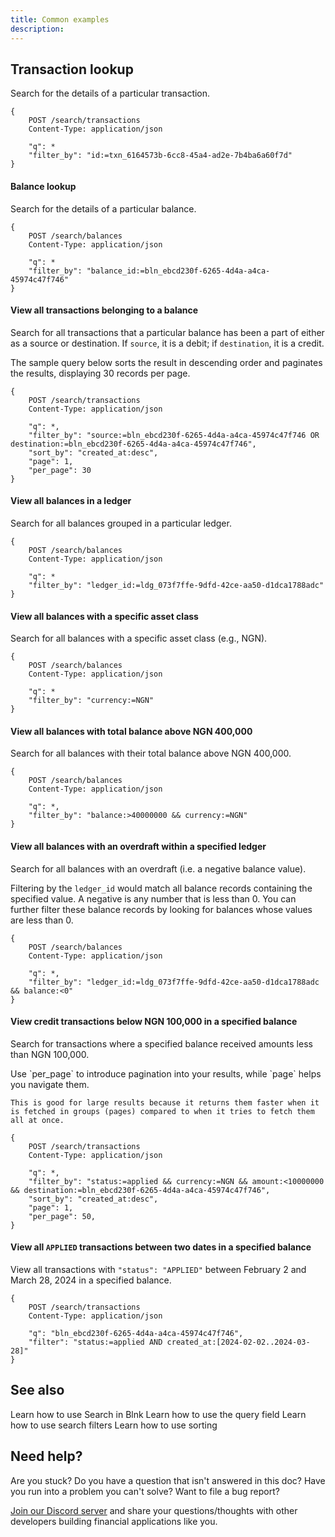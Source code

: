```yaml
---
title: Common examples
description: 
---
```


## Transaction lookup

Search for the details of a particular transaction.

```http request
{
	POST /search/transactions 
	Content-Type: application/json
	
	"q": *
    "filter_by": "id:=txn_6164573b-6cc8-45a4-ad2e-7b4ba6a60f7d"
}
```

#### Balance lookup

Search for the details of a particular balance.

```http request
{
	POST /search/balances 
	Content-Type: application/json
	
	"q": *
    "filter_by": "balance_id:=bln_ebcd230f-6265-4d4a-a4ca-45974c47f746"
}
```

#### View all transactions belonging to a balance

Search for all transactions that a particular balance has been a part of either as a source or destination. If `source`, it is a debit; if `destination`, it is a credit.

The sample query below sorts the result in descending order and paginates the results, displaying 30 records per page.

```http request
{
	POST /search/transactions 
	Content-Type: application/json
	
	"q": *,
	"filter_by": "source:=bln_ebcd230f-6265-4d4a-a4ca-45974c47f746 OR destination:=bln_ebcd230f-6265-4d4a-a4ca-45974c47f746",
	"sort_by": "created_at:desc",
	"page": 1,
	"per_page": 30
}
```

#### View all balances in a ledger

Search for all balances grouped in a particular ledger.

```http request
{
	POST /search/balances 
	Content-Type: application/json
	
	"q": *
    "filter_by": "ledger_id:=ldg_073f7ffe-9dfd-42ce-aa50-d1dca1788adc"
}
```

#### View all balances with a specific asset class

Search for all balances with a specific asset class (e.g., NGN). 

```http request
{
	POST /search/balances 
	Content-Type: application/json
	
	"q": *
    "filter_by": "currency:=NGN"
}
```

#### View all balances with total balance above NGN 400,000

Search for all balances with their total balance above NGN 400,000. 

```http request
{
	POST /search/balances 
	Content-Type: application/json
	
	"q": *,
	"filter_by": "balance:>40000000 && currency:=NGN"
}
```

#### View all balances with an overdraft within a specified ledger

Search for all balances with an overdraft (i.e. a negative balance value).

Filtering by the `ledger_id` would match all balance records containing the specified value. A negative is any number that is less than 0. You can further filter these balance records by looking for balances whose values are less than 0.

```http request
{
	POST /search/balances 
	Content-Type: application/json
	
	"q": *,
	"filter_by": "ledger_id:=ldg_073f7ffe-9dfd-42ce-aa50-d1dca1788adc && balance:<0"
}
```

#### View credit transactions below NGN 100,000 in a specified balance

Search for transactions where a specified balance received amounts less than NGN 100,000.

<Tip>
	Use `per_page` to introduce pagination into your results, while `page` helps you navigate them. 
	
	This is good for large results because it returns them faster when it is fetched in groups (pages) compared to when it tries to fetch them all at once.
</Tip>

```http request
{
	POST /search/transactions 
	Content-Type: application/json
	
	"q": *,
	"filter_by": "status:=applied && currency:=NGN && amount:<10000000 && destination:=bln_ebcd230f-6265-4d4a-a4ca-45974c47f746",
	"sort_by": "created_at:desc",
	"page": 1,
	"per_page": 50,
}
```

#### View all `APPLIED` transactions between two dates in a specified balance

View all transactions with `"status": "APPLIED"` between February 2 and March 28, 2024 in a specified balance.

```http request
{
	POST /search/transactions 
	Content-Type: application/json
	
	"q": "bln_ebcd230f-6265-4d4a-a4ca-45974c47f746",
	"filter": "status:=applied AND created_at:[2024-02-02..2024-03-28]"
}
```

## See also

<CardGroup>
    <Card title="Get started with Search" href="overview" icon="book-open-cover">
        Learn how to use Search in Blnk
    </Card>
    <Card title="Query parameters" href="query-parameters" icon="book-open-cover">
        Learn how to use the query field
    </Card>
    <Card title="Filtering parameters" href="filtering-parameters" icon="book-open-cover">
        Learn how to use search filters
    </Card>
    <Card title="Sorting parameters" href="sorting-parameters" icon="book-open-cover">
        Learn how to use sorting 
    </Card>
</CardGroup>

## Need help?

Are you stuck? Do you have a question that isn't answered in this doc? Have you run into a problem you can't solve? Want to file a bug report?

[Join our Discord server](https://discord.gg/7WNv94zPpx) and share your questions/thoughts with other developers building financial applications like you.